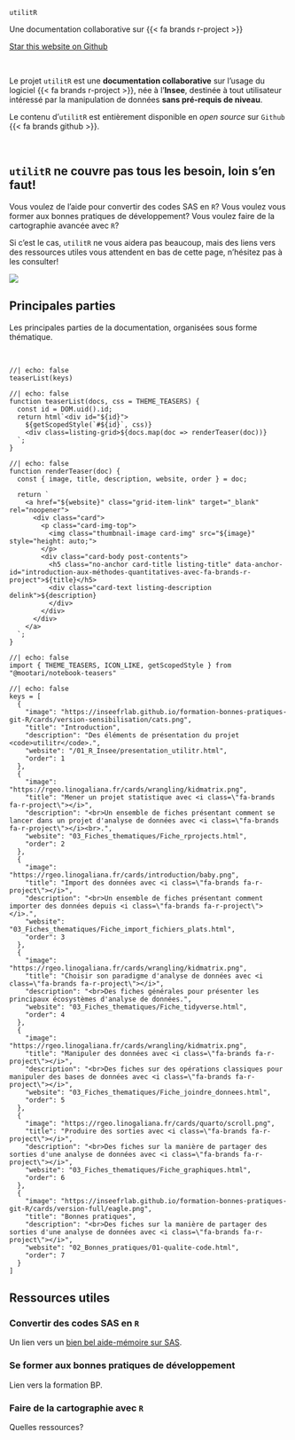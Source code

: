 ::: {#hero-banner}

:::: {.grid}

::::: {.headline .g-col-lg-9 .g-col-12 .g-col-md-12}

:::::: h1
`utilitR`
::::::


:::::: h2
Une documentation collaborative sur {{< fa brands r-project >}}
::::::


```{=html}
<a class="github-button" href="https://github.com/inseefrlab/utilitr" data-icon="octicon-star" data-size="large" data-show-count="true" aria-label="Star this website on Github">Star this website on Github</a><script async defer src="https://buttons.github.io/buttons.js"></script>
```

<br>

Le projet `utilitR` est une __documentation collaborative__ sur l’usage du
logiciel {{< fa brands r-project >}}, née à l’__Insee__,
destinée à tout utilisateur intéressé par la manipulation
de données __sans pré-requis de niveau__.

Le contenu d'`utilitR` est entièrement disponible en _open source_ sur `Github` {{< fa brands github >}}.

<br>

::: {.callout-tip}
## [`utilitR` ne couvre pas tous les besoin, loin s'en faut!]{.bigger120}

:::: {.bigger120}

Vous voulez de l'aide pour convertir des codes SAS en `R`? Vous voulez vous former aux bonnes pratiques de développement? Vous voulez faire de la cartographie avancée avec `R`?

Si c'est le cas, `utilitR` ne vous aidera pas beaucoup, mais des liens vers des ressources utiles vous attendent en bas de cette page, n'hésitez pas à les consulter!

::::
:::




:::::

::::: {.g-col-lg-3 .g-col-12 .g-col-md-12}
![](resources/logo-utilitr.png)
:::::

::::

:::


## Principales parties {.unnumbered}

Les principales parties de la documentation, organisées sous 
forme thématique.



<br>


```ojs
//| echo: false
teaserList(keys)
```

```ojs
//| echo: false
function teaserList(docs, css = THEME_TEASERS) {
  const id = DOM.uid().id;
  return html`<div id="${id}">
    ${getScopedStyle(`#${id}`, css)}
    <div class=listing-grid>${docs.map(doc => renderTeaser(doc))}
  `;
}
```

```ojs
//| echo: false
function renderTeaser(doc) {
  const { image, title, description, website, order } = doc;

  return `
    <a href="${website}" class="grid-item-link" target="_blank" rel="noopener">
      <div class="card">
        <p class="card-img-top">
          <img class="thumbnail-image card-img" src="${image}" style="height: auto;">
        </p>
        <div class="card-body post-contents">
          <h5 class="no-anchor card-title listing-title" data-anchor-id="introduction-aux-méthodes-quantitatives-avec-fa-brands-r-project">${title}</h5>
          <div class="card-text listing-description delink">${description}
          </div>        
        </div>
      </div>
    </a>
  `;
}
```



```ojs
//| echo: false
import { THEME_TEASERS, ICON_LIKE, getScopedStyle } from "@mootari/notebook-teasers"
```


```ojs
//| echo: false
keys = [
  {
    "image": "https://inseefrlab.github.io/formation-bonnes-pratiques-git-R/cards/version-sensibilisation/cats.png",
    "title": "Introduction",
    "description": "Des éléments de présentation du projet <code>utilitr</code>.",
    "website": "/01_R_Insee/presentation_utilitr.html",
    "order": 1
  },
  {
    "image": "https://rgeo.linogaliana.fr/cards/wrangling/kidmatrix.png",
    "title": "Mener un projet statistique avec <i class=\"fa-brands fa-r-project\"></i>",
    "description": "<br>Un ensemble de fiches présentant comment se lancer dans un projet d'analyse de données avec <i class=\"fa-brands fa-r-project\"></i><br>.",
    "website": "03_Fiches_thematiques/Fiche_rprojects.html",
    "order": 2
  },
  {
    "image": "https://rgeo.linogaliana.fr/cards/introduction/baby.png",
    "title": "Import des données avec <i class=\"fa-brands fa-r-project\"></i>",
    "description": "<br>Un ensemble de fiches présentant comment importer des données depuis <i class=\"fa-brands fa-r-project\"></i>.",
    "website": "03_Fiches_thematiques/Fiche_import_fichiers_plats.html",
    "order": 3
  },
  {
    "image": "https://rgeo.linogaliana.fr/cards/wrangling/kidmatrix.png",
    "title": "Choisir son paradigme d'analyse de données avec <i class=\"fa-brands fa-r-project\"></i>",
    "description": "<br>Des fiches générales pour présenter les principaux écosystèmes d'analyse de données.",
    "website": "03_Fiches_thematiques/Fiche_tidyverse.html",
    "order": 4
  },
  {
    "image": "https://rgeo.linogaliana.fr/cards/wrangling/kidmatrix.png",
    "title": "Manipuler des données avec <i class=\"fa-brands fa-r-project\"></i>",
    "description": "<br>Des fiches sur des opérations classiques pour manipuler des bases de données avec <i class=\"fa-brands fa-r-project\"></i>",
    "website": "03_Fiches_thematiques/Fiche_joindre_donnees.html",
    "order": 5
  },
  {
    "image": "https://rgeo.linogaliana.fr/cards/quarto/scroll.png",
    "title": "Produire des sorties avec <i class=\"fa-brands fa-r-project\"></i>",
    "description": "<br>Des fiches sur la manière de partager des sorties d'une analyse de données avec <i class=\"fa-brands fa-r-project\"></i>",
    "website": "03_Fiches_thematiques/Fiche_graphiques.html",
    "order": 6
  },
  {
    "image": "https://inseefrlab.github.io/formation-bonnes-pratiques-git-R/cards/version-full/eagle.png",
    "title": "Bonnes pratiques",
    "description": "<br>Des fiches sur la manière de partager des sorties d'une analyse de données avec <i class=\"fa-brands fa-r-project\"></i>",
    "website": "02_Bonnes_pratiques/01-qualite-code.html",
    "order": 7
  }
]
```

## Ressources utiles {.unnumbered}

### Convertir des codes SAS en `R`

Un lien vers un [bien bel aide-mémoire sur SAS](https://nassab-abdallah.github.io/aide_memoire_r_sas/01-aide_memoire_r_sas.html).


### Se former aux bonnes pratiques de développement

Lien vers la formation BP.

### Faire de la cartographie avec `R`

Quelles ressources?

